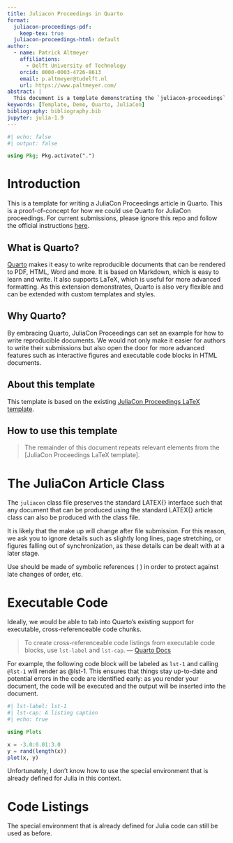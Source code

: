 ```yaml
---
title: Juliacon Proceedings in Quarto
format:
  juliacon-proceedings-pdf:
    keep-tex: true  
  juliacon-proceedings-html: default
author:
  - name: Patrick Altmeyer
    affiliations:
      - Delft University of Technology
    orcid: 0000-0003-4726-8613
    email: p.altmeyer@tudelft.nl
    url: https://www.paltmeyer.com/
abstract: |
  This document is a template demonstrating the `juliacon-proceedings` format. It is a standard Quarto document composed of Markdown, LaTeX and code chunks. It is rendered to PDF and HTML. The PDF is rendered using the `juliacon-proceedings-pdf` format, which is based on the `juliacon-proceedings` LaTeX class. The HTML is rendered using the `juliacon-proceedings-html` format, which is based on the `juliacon-proceedings` HTML template.
keywords: [Template, Demo, Quarto, JuliaCon]
bibliography: bibliography.bib  
jupyter: julia-1.9
---
```


```julia
#| echo: false
#| output: false

using Pkg; Pkg.activate(".")
```

# Introduction {#sec-intro}

This is a template for writing a JuliaCon Proceedings article in Quarto. This is a proof-of-concept for how we could use Quarto for JuliaCon proceedings. For current submissions, please ignore this repo and follow the official instructions [here](https://github.com/JuliaCon/JuliaConSubmission.jl).

## What is Quarto?

[Quarto](https://quarto.org/) makes it easy to write reproducible documents that can be rendered to PDF, HTML, Word and more. It is based on Markdown, which is easy to learn and write. It also supports LaTeX, which is useful for more advanced formatting. As this extension demonstrates, Quarto is also very flexible and can be extended with custom templates and styles. 

## Why Quarto?

By embracing Quarto, JuliaCon Proceedings can set an example for how to write reproducible documents. We would not only make it easier for authors to write their submissions but also open the door for more advanced features such as interactive figures and executable code blocks in HTML documents. 

## About this template

This template is based on the existing [JuliaCon Proceedings LaTeX template](https://github.com/JuliaCon/JuliaConSubmission.jl). 

## How to use this template

> The remainder of this document repeats relevant elements from the [JuliaCon Proceedings LaTeX template].

# The JuliaCon Article Class {#sec-documentclass}

The `juliacon` class file preserves the standard LATEX{} interface such that any document that can be produced using the standard LATEX{} article class can also be produced with the class file.

It is likely that the make up will change after file submission. For this reason, we ask you to ignore details such as slightly long lines, page stretching, or figures falling out of synchronization, as these details can be dealt with at a later stage.

Use should be made of symbolic references (\verb|\ref| ) in order to protect against late changes of order, etc.

# Executable Code

Ideally, we would be able to tab into Quarto's existing support for executable, cross-referenceable code chunks.

> To create cross-referenceable code listings from executable code blocks, use `lst-label` and `lst-cap`. 
> --- [Quarto Docs](https://quarto.org/docs/prerelease/1.4/crossref.html#cross-referenceable-listings-of-executable-code-blocks)

For example, the following code block will be labeled as `lst-1` and calling `@lst-1` will render as @lst-1. This ensures that things stay up-to-date and potential errors in the code are identified early: as you render your document, the code will be executed and the output will be inserted into the document.

```julia
#| lst-label: lst-1
#| lst-cap: A listing caption
#| echo: true

using Plots

x = -3.0:0.01:3.0
y = rand(length(x))
plot(x, y)
```

Unfortunately, I don't know how to use the special environment that is already defined for Julia in this context.

# Code Listings

The special environment that is already defined for Julia code can still be used as before.

\begin{verbatim}
\begin{lstlisting}[
    language = Julia, 
    numbers=left, 
    label={lst:exmplg}, 
    caption={Example Code Block.}
]
using Plots

x = -3.0:0.01:3.0
y = rand(length(x))
plot(x, y)
\end{lstlisting}
\end{verbatim}
\begin{lstlisting}[
    language = Julia, 
    numbers=left, 
    label={lst:exmplg}, 
    caption={Example Code Block.}
]
using Plots

x = -3.0:0.01:3.0
y = rand(length(x))
plot(x, y)
\end{lstlisting}